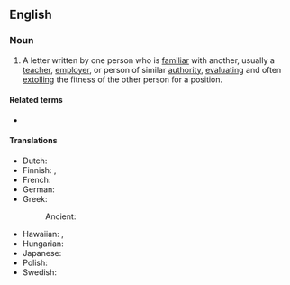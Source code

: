 ==English==

===Noun===
{{en-noun|letters of recommendation}} {{abbreviated|en|LOR}}

# A letter written by one person who is [[familiar]] with another, usually a [[teacher]], [[employer]], or person of similar [[authority]], [[evaluate|evaluating]] and often [[extolling]] the fitness of the other person for a position.

====Related terms====
* {{l|en|letter of reference}}

====Translations====
{{trans-top|evaluation letter}}
* Dutch: {{t+|nl|aanbevelingsbrief|m}}
* Finnish: {{t+|fi|suositus}}, {{t|fi|suosituskirje}}
* French: {{t+|fr|lettre de recommandation|f}}
* German: {{t+|de|Empfehlungsschreiben|n}}
* Greek: {{t+|el|συστατική επιστολή|f}}
*: Ancient: {{t|grc|δίπλωμα|n}}
{{trans-mid}}
* Hawaiian: {{t|haw|palapala ʻāpono}}, {{t|haw|palapala kākoʻo}}
* Hungarian: {{t+|hu|ajánlólevél}}
* Japanese: {{t|ja|推薦状|tr=すいせんじょう, suisenjou|sc=Jpan}}
* Polish: {{t+|pl|referencje|f-p}}
* Swedish: {{t|sv|rekommendationsbrev|n}}
{{trans-bottom}}